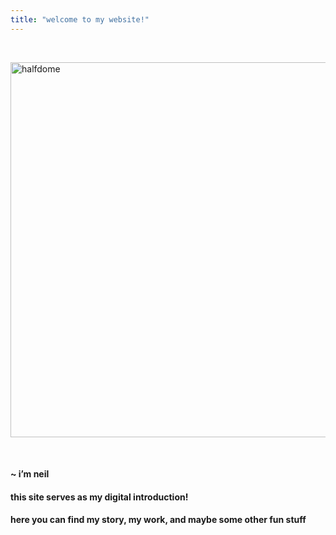 ```yaml
---
title: "welcome to my website!"
---
```


<br/>

<img src="pictures/halfdome.jpg" alt="halfdome" width="600"/>

<br/>

#### ~ i'm neil

#### this site serves as my digital introduction!

#### here you can find my story, my work, and maybe some other fun stuff